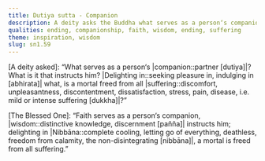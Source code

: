 ```yaml
---
title: Dutiya sutta - Companion
description: A deity asks the Buddha what serves as a person‘s companion, what instructs him, and delighting in what is a mortal freed from all suffering.
qualities: ending, companionship, faith, wisdom, ending, suffering
theme: inspiration, wisdom
slug: sn1.59
---
```


[A deity asked]: “What serves as a person‘s |companion::partner [dutiya]|?
What is it that instructs him?
|Delighting in::seeking pleasure in, indulging in [abhirata]| what,
is a mortal freed from all |suffering::discomfort, unpleasantness, discontentment, dissatisfaction, stress, pain, disease, i.e. mild or intense suffering [dukkha]|?”

[The Blessed One]: “Faith serves as a person‘s companion,
|wisdom::distinctive knowledge, discernment [pañña]| instructs him;
delighting in |Nibbāna::complete cooling, letting go of everything, deathless, freedom from calamity, the non-disintegrating [nibbāna]|,
a mortal is freed from all suffering.”
